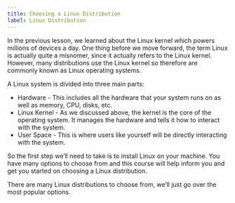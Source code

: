 ```yaml
---
title: Choosing a Linux Distribution
label: Linux Distribution
---
```


In the previous lesson, we learned about the Linux kernel which powers millions of devices a day. One thing before we move forward, the term Linux is actually quite a misnomer, since it actually refers to the Linux kernel. However, many distributions use the Linux kernel so therefore are commonly known as Linux operating systems.

A Linux system is divided into three main parts:

<ul>
  <li>
    Hardware - This includes all the hardware that your system runs on as well
    as memory, CPU, disks, etc.
  </li>
  <li>
    Linux Kernel - As we discussed above, the kernel is the core of the
    operating system. It manages the hardware and tells it how to interact with
    the system.
  </li>
  <li>
    User Space - This is where users like yourself will be directly interacting
    with the system.
  </li>
</ul>

So the first step we’ll need to take is to install Linux on your machine. You have many options to choose from and this course will help inform you and get you started on choosing a Linux distribution.

There are many Linux distributions to choose from, we’ll just go over the most popular options.
